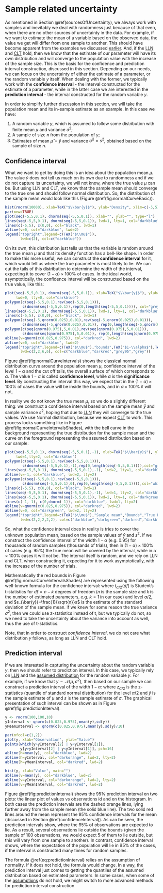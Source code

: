 # Sample related uncertainty {#uncertaintyData}
As mentioned in Section \@ref(sourcesOfUncertainty), we always work with samples and inevitably we deal with randomness just because of that even, when there are no other sources of uncertainty in the data. For example, if we want to estimate the mean of a variable based on the observed data, the value we get will differ from one sample to another. This should have become apparent from the examples we discussed [earlier](#estimatesProperties). And, if the [LLN](#LLN) and [CLT](#CLT) hold, then we know that the estimate of our parameter will have its own distribution and will converge to the population value with the increase of the sample size. This is the basis for the confidence and prediction interval construction, discussed in this section. Depending on our needs, we can focus on the uncertainty of either the estimate of a parameter, or the random variable $y$ itself. When dealing with the former, we typically work with the **confidence interval** - the interval constructed for the estimate of a parameter, while in the latter case we are interested in the **prediction interval** - the interval constructed for the random variable $y$.

In order to simplify further discussion in this section, we will take the population mean and its in-sample estimate as an example. In this case we have:

1. A random variable $y$, which is assumed to follow some distribution with finite mean $\mu$ and variance $\sigma^2$;
2. A sample of size $n$ from the population of $y$;
3. Estimates of mean $\hat{\mu}=\bar{y}$ and variance $\hat{\sigma}^2 = s^2$, obtained based on the sample of size $n$.


## Confidence interval {#confidenceInterval}
What we want to get by doing this is an idea about the population mean $\mu$. The value $\bar{y}$ does not tell us much on its own due to randomness and if we do not capture its uncertainty, we will not know, where the true value $\mu$ can be. But using LLN and CLT, we know that the sample mean should converge to the true one and should follow normal distribution. So, the distribution of the sample mean would look like this (Figure \@ref(fig:normalCurveBasic)).

```r
hist(rnorm(10000), xlab=TeX("$\\bar{y}$"), ylab="Density", xlim=c(-5,5), axes=FALSE, main="")
par(new=TRUE)
plot(seq(-5,5,0.1), dnorm(seq(-5,5,0.1)), xlab="", ylab="", type="l")
lines(seq(-5,5,0.1), dnorm(seq(-5,5,0.1)), lwd=1, lty=1, col="darkblue")
lines(c(-5,5), c(0,0), col="black", lwd=1)
abline(v=0, col="darkblue", lwd=2)
legend("topright",legend=c(TeX("$\\mu$")),
       lwd=c(2), col=c("darkblue"))
```

On its own, this distribution just tells us that the variable is random around the true mean $\mu$ and that its density function has a bell-like shape. In order to make this more useful, we can construct the **confidence interval** for it, which would tell us where the true parameter is most likely to lie. We can cut the tails of this distribution to determine the width of the interval, expecting it to cover $(1-\alpha)\times 100$% of cases. In the ideal world, asymptotically, the confidence interval will be constructed based on the true value, like this:

```r
plot(seq(-5,5,0.1), dnorm(seq(-5,5,0.1)), xlab=TeX("$\\bar{y}$"), ylab="Density", type="l",
     lwd=0, lty=0, col="darkblue")
polygon(c(seq(-5,5,0.1),rev(seq(-5,5,0.1))),
        c(dnorm(seq(-5,5,0.1)),rep(0,length(seq(-5,5,0.1)))), col="grey95", lty=0)
lines(seq(-5,5,0.1), dnorm(seq(-5,5,0.1)), lwd=1, lty=1, col="darkblue")
lines(c(-5,5), c(0,0), col="black", lwd=1)
polygon(c(seq(-5,qnorm(0.025),0.01),rev(seq(-5,qnorm(0.025),0.01))),
        c(dnorm(seq(-5,qnorm(0.025),0.01)), rep(0,length(seq(-5,qnorm(0.025),0.01)))), col="grey")
polygon(c(seq(qnorm(0.975),5,0.01),rev(seq(qnorm(0.975),5,0.01))),
        c(dnorm(seq(qnorm(0.975),5,0.01)), rep(0,length(seq(qnorm(0.975),5,0.01)))), col="grey")
abline(v=qnorm(c(0.025,0.975)), col="darkred", lwd=2)
abline(v=0, col="darkblue", lwd=2)
legend("topright",legend=c(TeX("$\\mu$"),"bounds",TeX("$1-\\alpha$"),TeX("$\\alpha$")),
       lwd=c(2,2,6,6), col=c("darkblue","darkred","grey95","grey"))
```

Figure \@ref(fig:normalCurveIntervals) shows the classical normal distribution curve around the population mean $\mu$, confidence interval of the level $1-\alpha$ and the cut off tails, the overall surface of which corresponds to $\alpha$. The value $1-\alpha$ is called **confidence level**, while $\alpha$ is the **significance level**. By constructing the interval this way, we expect that in the $(1-\alpha)\times 100$% of cases the value will be inside the bounds, and in $\alpha\times 100$% it will not.

In reality we do not know the true mean $\mu$, so we do a slightly different thing: we construct a confidence interval based on the sample mean $\bar{y}$ and sample variance $s^2$, hoping that due to [LLN](#LLNandCLT) they will converge to the true values. We use Normal distribution, because we expect [CLT](#LLNandCLT) to work. This process looks something like in Figure \@ref(fig:normalCurveIntervalsShades), with the bell curve in the background representing the true distribution for the sample mean and the curve on the foreground representing the assumed distribution based on our sample:

```r
plot(seq(-5,5,0.1), dnorm(seq(-5,5,0.1),-1), xlab=TeX("$\\bar{y}$"), ylab="Density", type="l", xlim=c(-5,5),
     lwd=1,lty=2, col="darkblue")
polygon(c(seq(-5,5,0.1),rev(seq(-5,5,0.1))),
        c(dnorm(seq(-5,5,0.1),-1),rep(0,length(seq(-5,5,0.1)))),col="grey95",lty=0)
lines(seq(-5,5,0.1), dnorm(seq(-5,5,0.1),-1), lwd=2, lty=1, col="darkblue")
abline(v=-1, col="darkblue", lwd=2, lty=2)
polygon(c(seq(-5,5,0.1),rev(seq(-5,5,0.1))),
        c(dnorm(seq(-5,5,0.1),0),rep(0,length(seq(-5,5,0.1)))),col="white",lty=0)
lines(c(-5,5), c(0,0), col="black", lwd=1)
lines(seq(-5,5,0.1), dnorm(seq(-5,5,0.1),-1), lwd=1, lty=2, col="darkblue")
lines(seq(-5,5,0.1), dnorm(seq(-5,5,0.1)), lwd=2, lty=1, col="darkgreen")
lines(c(-1,-1), c(0,dnorm(-1)), col="darkblue", lwd=1, lty=2)
abline(v=qnorm(c(0.025,0.975)), col="darkred", lwd=2)
abline(v=0, col="darkgreen", lwd=2, lty=2)
legend("topright",legend=c(TeX("$\\mu$"),"Sample mean","Bounds","True PDF","Assumed PDF"),
       lwd=c(2,2,2,2,2), col=c("darkblue","darkgreen","darkred","darkblue","darkgreen"), lty=c(2,2,1,1,1))
```

So, what the confidence interval does in reality is tries to cover the unknown population mean, based on the sample values of $\bar{y}$ and $s^2$. If we construct the confidence interval of the width $1-\alpha$ (e.g. 0.95) for thousands of random samples (thousands of trials), then in $(1-\alpha)\times 100$% of cases (e.g. 95%) the true mean will be covered by the interval, while in $\alpha \times 100$% cases it will not be. The interval itself is random, and we rely on LLN and CLT, when constructing it, expecting for it to work asymptotically, with the increase of the number of trials.

Mathematically the red bounds in Figure \@ref(fig:normalCurveIntervalsShades) are represented using the following well-known formula for the confidence interval:
\begin{equation}
    \mu \in (\bar{y} + t_{\alpha/2}(df) s_{\bar{y}}, \bar{y} + t_{1-\alpha/2}(df) s_{\bar{y}}),
    (\#eq:confidenceInterval)
\end{equation}
where $t_{\alpha/2}(df)$ is Student's t-statistics for $df=n-k$ degrees of freedom ($n$ is the sample size and $k$ is the number of estimated parameters, e.g. $k=1$ in our case) and level $\alpha/2$, and $s_{\bar{y}}=\frac{1}{\sqrt{n}}s$ is the estimate of the standard deviation of the sample mean. If we knew for some reason the true variance $\sigma^2$, then we could use z-statistics instead of t, but we typically do not, so we need to take the uncertainty about the variance into account as well, thus the use of t-statistics.

Note, that in order to construct *confidence interval*, we do not care what distribution $y$ follows, as long as LLN and CLT hold.

## Prediction interval {#confidenceIntervalsPrediction}
If we are interested in capturing the uncertainty about the random variable $y$, then we should refer to prediction interval. In this case, we typically rely on [LLN](#LLNandCLT) and the [assumed distribution](#distributions) for the random variable $y$. For example, if we know that $y \sim \mathcal{N}(\mu, \sigma^2)$, then based on our sample we can construct a prediction interval of the width $1-\alpha$:
\begin{equation}
    y \in (\bar{y} + z_{\alpha/2} s, \bar{y} + z_{1-\alpha/2} s),
    (\#eq:predictionInterval)
\end{equation}
where $z_{\alpha/2}$ is the z-statistics (quantile of standard normal distribution) for the level $\alpha/2$ and $\bar{y}$ is the sample estimate of $\mu$ and $s$ is the sample estimate of $\sigma$. The graphical presentation of such interval can be shown as in Figure \@ref(fig:predictionInterval).

```r
y <- rnorm(100,100,10)
yInterval <- qnorm(c(0.025,0.975),mean(y),sd(y))
yMeanInterval <- qnorm(c(0.025,0.975),mean(y),sd(y)/10)

par(mfcol=c(1,2))
plot(y, xlab="Observation", ylab="Value")
points(which(y>yInterval[2] | y<yInterval[1]),
       y[y>yInterval[2] | y<yInterval[1]], pch=16)
abline(h=mean(y), col="darkblue", lwd=2)
abline(h=yInterval, col="darkorange", lwd=2, lty=2)
abline(h=yMeanInterval, col="darkred", lwd=2)

hist(y, xlab="Value", main="")
abline(v=mean(y), col="darkblue", lwd=2)
abline(v=yInterval, col="darkorange", lwd=2, lty=2)
abline(v=yMeanInterval, col="darkred", lwd=2)
```

Figure \@ref(fig:predictionInterval) shows the 95% prediction interval on two plots: the linear plot of values vs observations id and on the histogram. In both cases the prediction intervals are the dashed orange lines, lying further away from the sample mean (the solid blue line). The two solid red lines around the mean represent the 95% confidence intervals for the mean (discussed in Section \@ref(confidenceInterval)). As can be seen, the prediction intervals show, where the 95% of observations are expected to lie. As a result, several observations lie outside the bounds (given the sample of 100 observations, we would expect 5 of them to lie outside, but this will vary from one sample to another). In contrast, confidence interval shows, where the expectation of the population will lie in 95% of the cases, if the interval is constructed many times for random samples.

The formula \@ref(eq:predictionInterval) relies on the assumption of normality. If it does not hold, the formula would change. In a way, the prediction interval just comes to getting the quantiles of the assumed distribution based on estimated parameters. In some cases, when some of the [assumptions](#assumptions) do not hold, we might switch to more advanced methods for prediction interval construction.
